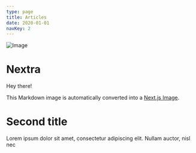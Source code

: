 ```yaml
---
type: page
title: Articles
date: 2020-01-01
navKey: 2
---
```


![Image](../public/img.jpeg)

# Nextra

Hey there!

This Markdown image is automatically converted into a
[Next.js Image](https://nextjs.org/docs/api-reference/next/image).

# Second title

Lorem ipsum dolor sit amet, consectetur adipiscing elit. Nullam auctor, nisl nec
